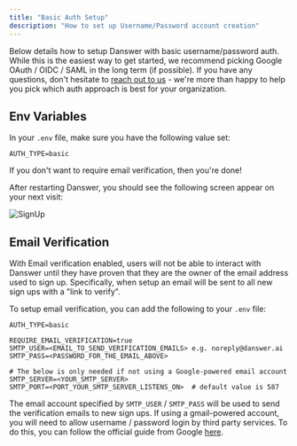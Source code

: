 ```yaml
---
title: "Basic Auth Setup"
description: "How to set up Username/Password account creation"
---
```


Below details how to setup Danswer with basic username/password auth. While this is the easiest 
way to get started, we recommend picking Google OAuth / OIDC / SAML in the long term (if possible). 
If you have any questions, don't hesitate to [reach out to us](https://docs.danswer.dev/contact_us) - we're 
more than happy to help you pick which auth approach is best for your organization. 

## Env Variables

In your `.env` file, make sure you have the following value set:

```
AUTH_TYPE=basic
```

If you don't want to require email verification, then you're done! 

After restarting Danswer, you should see the following screen appear on your next visit:

![SignUp](/images/basic_auth/Signup.png)

## Email Verification

With Email verification enabled, users will not be able to interact with Danswer until
they have proven that they are the owner of the email address used to sign up. Specifically,
when setup an email will be sent to all new sign ups with a "link to verify".

To setup email verification, you can add the following to your `.env` file:

```
AUTH_TYPE=basic

REQUIRE_EMAIL_VERIFICATION=true
SMTP_USER=<EMAIL_TO_SEND_VERIFICATION_EMAILS> e.g. noreply@danswer.ai
SMTP_PASS=<PASSWORD_FOR_THE_EMAIL_ABOVE>

# The below is only needed if not using a Google-powered email account
SMTP_SERVER=<YOUR_SMTP_SERVER>
SMTP_PORT=<PORT_YOUR_SMTP_SERVER_LISTENS_ON>  # default value is 587
```

The email account specified by `SMTP_USER` / `SMTP_PASS` will be used to send the verification 
emails to new sign ups. If using a gmail-powered account, you will need to allow username / password
login by third party services. To do this, you can follow the official guide from Google 
[here](https://support.google.com/accounts/answer/6010255?hl=en#zippy=%2Cif-less-secure-app-access-is-off-for-your-account%2Cif-less-secure-app-access-is-on-for-your-account).